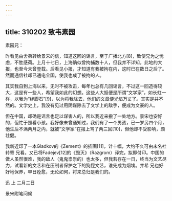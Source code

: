 ```yaml
---
---
---
```

title: 310202 致韦素园
---




素园兄：

昨看见由舍弟转给景宋的信，知道这回的谣言，至于广播北方[8]，致使兄为之忧虑，不胜感荷。上月十七日，上海确似曾拘捕数十人，但我并不详知，此地的大报，也至今未曾登载。后看见小报，才知道有我被拘在内，这时已在数日之后了。然而通信社却已通电全国，使我也成了被拘的人。

其实我自到上海以来，无时不被攻击，每年也总有几回谣言，不过这一回造得较大，这是有一些人，希望我如此的幻想。这些人大抵便是所谓“文学家”，如长虹一样，以我为“绊脚石”[9]，以为将我除去，他们的文章便光焰万丈了。其实是并不然的。文学史上，我没有见过用阴谋除去了文学上的敌手，便成为文豪的人。

但在中国，却确是谣言也足以谋害人的，所以我近来搬了一处地方。景宋也安好的，但忙于照看小孩。我好像未曾通知过，我们有了一个男孩，已一岁另四个月，他生后不满两月之内，就被“文学家”在报上骂了两三回[10]，但他却不受影响，颇壮健。

我新近印了一本Gladkov的《Zement》的插画[11]，计十幅，大约不久可由未名社转寄 兄看。又已将Fadejev[12]的《毁灭》（Razgrom）译完，拟即付印。中国的做人虽然很难，我的敌人（鬼鬼祟祟的）也太多，但我若存在一日，终当为文艺尽力，试看新的文艺和在压制者保护之下的狗屁文艺，谁先成为烟埃。并希 兄也好好地保养，早日痊愈，无论如何，将来总归是我们的。

迅 上 二月二日

景宋附笔问候